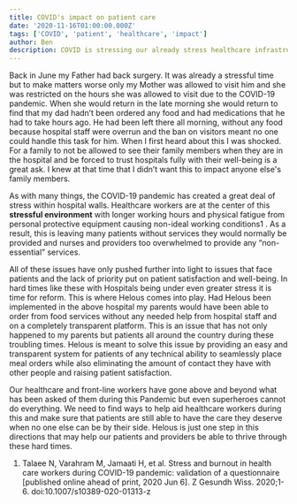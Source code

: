 ```yaml
---
title: COVID's impact on patient care
date: '2020-11-16T01:00:00.000Z'
tags: ['COVID', 'patient', 'healthcare', 'impact']
author: Ben
description: COVID is stressing our already stress healthcare infrastructure. What can we do to help?
---
```

Back in June my Father had back surgery. It was already a stressful time but to make matters worse only my Mother was allowed to visit him and she was restricted on the hours she was allowed to visit due to the COVID-19 pandemic. When she would return in the late morning she would return to find that my dad hadn’t been ordered any food and had medications that he had to take hours ago. He had been left there all morning, without any food because hospital staff were overrun and the ban on visitors meant no one could handle this task for him. When I first heard about this I was shocked. For a family to not be allowed to see their family members when they are in the hospital and be forced to trust hospitals fully with their well-being is a great ask. I knew at that time that I didn’t want this to impact anyone else's family members.

As with many things, the COVID-19 pandemic has created a great deal of stress within hospital walls. Healthcare workers are at the center of this **stressful environment** with longer working hours and physical fatigue from personal protective equipment causing non-ideal working conditions1 . As a result, this is leaving many patients without services they would normally be provided and nurses and providers too overwhelmed to provide any “non-essential” services.

All of these issues have only pushed further into light to issues that face patients and the lack of priority put on patient satisfaction and well-being. In hard times like these with Hospitals being under even greater stress it is time for reform. This is where Helous comes into play. Had Helous been implemented in the above hospital my parents would have been able to order from food services without any needed help from hospital staff and on a completely transparent platform. This is an issue that has not only happened to my parents but patients all around the country during these troubling times. Helous is meant to solve this issue by providing an easy and transparent system for patients of any technical ability to seamlessly place meal orders while also eliminating the amount of contact they have with other people and raising patient satisfaction.

Our healthcare and front-line workers have gone above and beyond what has been asked of them during this Pandemic but even superheroes cannot do everything. We need to find ways to help aid healthcare workers during this and make sure that patients are still able to have the care they deserve when no one else can be by their side. Helous is just one step in this directions that may help our patients and providers be able to thrive through these hard times.

1. Talaee N, Varahram M, Jamaati H, et al. Stress and burnout in health care workers during COVID-19 pandemic: validation of a questionnaire [published online ahead of print, 2020 Jun 6]. Z Gesundh Wiss. 2020;1-6. doi:10.1007/s10389-020-01313-z
